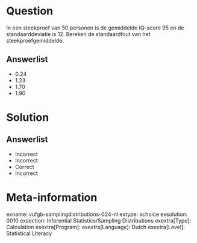 Question
========

In een steekproef van 50 personen is de gemiddelde IQ-score 95 en de standaarddeviatie is 12. Bereken de standaardfout van het steekproefgemiddelde.
  
Answerlist
----------
* 0.24
* 1.23
* 1.70
* 1.90

Solution
========

Answerlist
----------
* Incorrect
* Incorrect
* Correct
* Incorrect

Meta-information
================
exname: vufgb-samplingdistributions-024-nl
extype: schoice
exsolution: 0010
exsection: Inferential Statistics/Sampling Distributions
exextra[Type]: Calculation
exextra[Program]: 
exextra[Language]: Dutch
exextra[Level]: Statistical Literacy